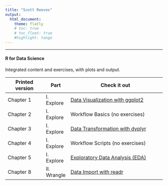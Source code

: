 ```yaml
---
title: "Scott Reeves"
output: 
  html_document:
    theme: flatly
    # toc: true
    # toc_float: true
    #highlight: tango
---
```


***

#### R for Data Science
Integrated content and exercises, with plots and output.


Printed version | Part  | Check it out
----------------|-------|----------------------------------------
Chapter 1 | I. Explore  | [Data Visualization with ggplot2](./r4ds/Chapter_01.html)
Chapter 2 | I. Explore  | Workflow Basics (no exercises)
Chapter 3 | I. Explore  | [Data Transformation with dyplyr](./r4ds/Chapter_03.html)
Chapter 4 | I. Explore  | Workflow Scripts (no exercises)
Chapter 5 | I. Explore  | [Exploratory Data Analysis (EDA)](./r4ds/Chapter_05.html)
Chapter 8 | II. Wrangle | [Data Import with readr](./r4ds/Chapter_08.html)